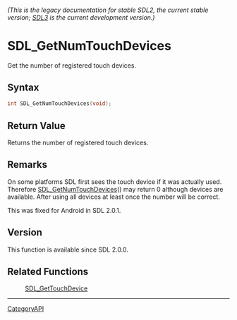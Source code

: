 ====== (This is the legacy documentation for stable SDL2, the current stable version; [https://wiki.libsdl.org/SDL3/ SDL3] is the current development version.) ======
= SDL_GetNumTouchDevices =

Get the number of registered touch devices.

== Syntax ==

<syntaxhighlight lang='c'>
int SDL_GetNumTouchDevices(void);
</syntaxhighlight>

== Return Value ==

Returns the number of registered touch devices.

== Remarks ==

On some platforms SDL first sees the touch device if it was actually used.
Therefore [[SDL_GetNumTouchDevices]]() may return 0 although devices are
available. After using all devices at least once the number will be
correct.

This was fixed for Android in SDL 2.0.1.

== Version ==

This function is available since SDL 2.0.0.

== Related Functions ==

:[[SDL_GetTouchDevice]]

----
[[CategoryAPI]]


